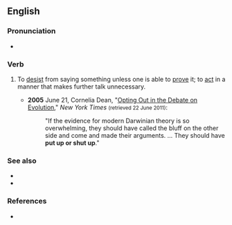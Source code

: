 ==English==

===Pronunciation===
* {{audio|en|En-au-put up or shut up.ogg|Audio (AU)}}

===Verb===
{{en-verb|put<,,put> up or shut<,,shut> up|head=[[put up]] [[or]] [[shut up]]}}

# {{lb|en|idiomatic}} To [[desist]] from saying something unless one is able to [[prove]] it; to [[act]] in a manner that makes further talk unnecessary.
#* '''2005''' June 21, Cornelia Dean, "[http://www.nytimes.com/2005/06/21/science/21evo.html?pagewanted=print Opting Out in the Debate on Evolution ]," ''New York Times'' <small>(retrieved 22 June 2011)</small>:
#*: "If the evidence for modern Darwinian theory is so overwhelming, they should have called the bluff on the other side and come and made their arguments. ... They should have '''put up or shut up'''."

===See also===
* {{l|en|put one's money where one's mouth is}}
* {{l|en|fish or cut bait}}

===References===
* {{R:OneLook}}